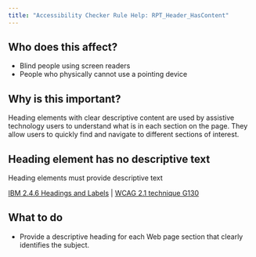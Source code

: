 ```yaml
---
title: "Accessibility Checker Rule Help: RPT_Header_HasContent"
---
```


<div className="toolHelp">
<Row>
<Column colLg={5} colMd={3} colSm={4} className="toolLeft">

## Who does this affect?

* Blind people using screen readers
* People who physically cannot use a pointing device

## Why is this important?

Heading elements with clear descriptive content are used by assistive technology users to understand what is in each section on the page. They allow users to quickly find and navigate to different sections of interest.

</Column>
<Column colLg={11} colMd={5} colSm={4} className="toolMain">

<div id="locLevel"></div>

## Heading element has no descriptive text
Heading elements must provide descriptive text

[IBM 2.4.6 Headings and Labels](http://www.ibm.com/able/guidelines/ci162/headings_and_labels.html) | [WCAG 2.1 technique G130](https://www.w3.org/WAI/WCAG21/Techniques/general/G130)

<div id="locSnippet"></div>

## What to do

* Provide a descriptive heading for each Web page section that clearly identifies the subject.

</Column>
</Row>
</div>

